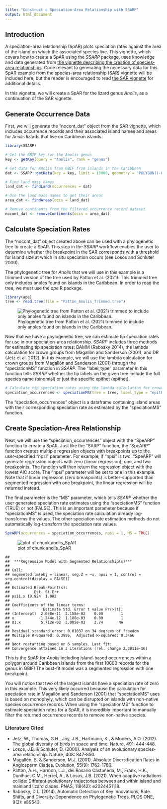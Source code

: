 ```yaml
---
title: "Construct a Speciation-Area Relationship with SSARP"
output: html_document
---
```




## Introduction

A speciation-area relationship (SpAR) plots speciation rates against the area of the island on which the associated species live. This vignette, which covers how to create a SpAR using the *SSARP* package, uses knowledge and data generated from [the vignette describing the creation of species-area relationships](https://kmartinet.github.io/SSARP/articles/Create_SAR.html). Code relevant to generating the necessary data for this SpAR example from the species-area relationship (SAR) vignette will be included here, but the reader is encouraged to read [the SAR vignette](https://kmartinet.github.io/SSARP/articles/Create_SAR.html) for additional details.

In this vignette, we will create a SpAR for the lizard genus *Anolis*, as a continuation of the SAR vignette.

## Generate Occurrence Data
First, we will generate the "nocont_dat" object from the SAR vignette, which includes occurrence records and their associated island names and areas for *Anolis* lizards that live on Caribbean islands.


``` r
library(SSARP)

# Get the GBIF key for the Anolis genus
key <- getKey(query = "Anolis", rank = "genus")

# Get data for Anolis from GBIF from islands in the Caribbean
dat <- SSARP::getData(key = key, limit = 10000, geometry = 'POLYGON((-84.8 23.9, -84.7 16.4, -65.2 13.9, -63.1 11.0, -56.9 15.5, -60.5 21.9, -79.3 27.8, -79.8 24.8, -84.8 23.9))')

# Find land mass names
land_dat <- findLand(occurrences = dat)

# Use the land mass names to get their areas
area_dat <- findAreas(occs = land_dat)

# Remove continents from the filtered occurrence record dataset
nocont_dat <- removeContinents(occs = area_dat)
```


## Calculate Speciation Rates
The “nocont_dat” object created above can be used with a phylogenetic tree to create a SpAR. This step in the *SSARP* workflow enables the user to determine whether the breakpoint in the SAR corresponds with a threshold for island size at which in situ speciation occurs (see Losos and Schluter 2000). 

The phylogenetic tree for *Anolis* that we will use in this example is a trimmed version of the tree used by Patton et al. (2021). This trimmed tree only includes anoles found on islands in the Caribbean. In order to read the tree, we must use the *ape* R package.



``` r
library(ape)
tree <- read.tree(file = "Patton_Anolis_Trimmed.tree")
```
![Phylogenetic tree from Patton et al. (2021) trimmed to include only anoles found on islands in the Caribbean.](anolis_tree.png)

Now that we have a phylogenetic tree, we can estimate tip speciation rates for use in our speciation-area relationship. *SSARP* includes three methods for estimating tip speciation rates: BAMM (Rabosky 2014), the lambda calculation for crown groups from Magallόn and Sanderson (2001), and DR (Jetz et al. 2012). In this example, we will use the lambda calculation for crown groups from Magallόn and Sanderson (2001) through the "speciationMS" function in *SSARP*. The "label_type" parameter in this function tells *SSARP* whether the tip labels on the given tree include the full species name (binomial) or just the specific epithet (epithet).


``` r
# Calculate tip speciation rates using the lambda calculation for crown groups from Magallόn and Sanderson (2001)
speciation_occurrences <- speciationMS(tree = tree, label_type = "epithet", occurrences = nocont_dat)
```

The “speciation_occurrences” object is a dataframe containing island areas with their corresponding speciation rate as estimated by the “speciationMS” function.

## Create Speciation-Area Relationship
Next, we will use the “speciation_occurrences” object with the “SpeARP” function to create a SpAR. Just like the “SARP” function, the "SpeARP" function creates multiple regression objects with breakpoints up to the user-specified “npsi” parameter. For example, if “npsi” is two, “SpeARP” will generate regression objects with zero (linear regression), one, and two breakpoints. The function will then return the regression object with the lowest AIC score. The “npsi” parameter will be set to one in this example. Note that if linear regression (zero breakpoints) is better-supported than segmented regression with one breakpoint, the linear regression will be returned instead.

The final parameter is the “MS” parameter, which tells *SSARP* whether the user generated speciation rate estimates using the “speciationMS” function (TRUE) or not (FALSE). This is an important parameter because if “speciationMS” is used, the speciation rate calculation already log-transforms the values. The other speciation rate estimation methods do not automatically log-transform the speciation rate values.


``` r
SpeARP(occurrences = speciation_occurrences, npsi = 1, MS = TRUE)
```

![plot of chunk anolis_SpAR](figure/anolis_SpAR-1.png)

```
## 
## 	***Regression Model with Segmented Relationship(s)***
## 
## Call: 
## segmented.lm(obj = linear, seg.Z = ~x, npsi = 1, control = seg.control(display = FALSE))
## 
## Estimated Break-Point(s):
##           Est. St.Err
## psi1.x 19.924  1.002
## 
## Coefficients of the linear terms:
##               Estimate Std. Error t value Pr(>|t|)
## (Intercept)  2.058e-11  2.158e-02    0.00        1
## x           -1.244e-12  1.188e-03    0.00        1
## U1.x         5.712e-03  2.085e-03    2.74       NA
## 
## Residual standard error: 0.01037 on 34 degrees of freedom
## Multiple R-Squared: 0.3996,  Adjusted R-squared: 0.3466 
## 
## Boot restarting based on 6 samples. Last fit:
## Convergence attained in 3 iterations (rel. change 2.3011e-16)
```

This is the SpAR for *Anolis* including island-based occurrences within a polygon around Caribbean islands from the first 10000 records for the genus in GBIF! The best-fit model was a segmented regression with one breakpoint.

You will notice that two of the largest islands have a speciation rate of zero in this example. This very likely occurred because the calculation for speciation rate in Magallόn and Sanderson (2001) that “speciationMS” uses is based on monophyly, which can be disrupted on islands with non-native species occurrence records. When using the "speciationMS" function to estimate speciation rates for a SpAR, it is incredibly important to manually filter the returned occurrence records to remove non-native species.


### Literature Cited

* Jetz, W., Thomas, G.H., Joy, J.B., Hartmann, K., & Mooers, A.O. (2012). The global diversity of birds in space and time. Nature, 491: 444-448.
* Losos, J.B. & Schluter, D. (2000). Analysis of an evolutionary species-area relationship. Nature, 408: 847-850.
* Magallόn, S. & Sanderson, M.J. (2001). Absolute Diversification Rates in Angiosperm Clades. Evolution, 55(9): 1762-1780.
* Patton, A.H., Harmon, L.J., del Rosario Castañeda, M., Frank, H.K., Donihue, C.M., Herrel, A., & Losos, J.B. (2021). When adaptive radiations collide: Different evolutionary trajectories between and within island and mainland lizard clades. PNAS, 118(42): e2024451118.
* Rabosky, D.L. (2014). Automatic Detection of Key Innovations, Rate Shifts, and Diversity-Dependence on Phylogenetic Trees. PLOS ONE, 9(2): e89543.

